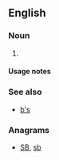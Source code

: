 {{also|.bs|b's|B's|bs|Bs|BS|B.S.|B. S.|␈|฿s|฿'s}}

==English==

===Noun===
{{head|en|noun plural form|head=[[B]][[’s]]}}

# {{plural of|B|lang=en}}

====Usage notes====
{{U:en:plurals of letters}}

===See also===
* [[b's]]

===Anagrams===
* [[SB#English|SB]], [[sb#English|sb]]